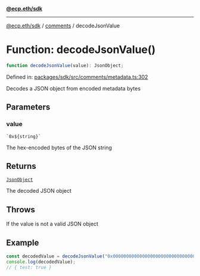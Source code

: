 [**@ecp.eth/sdk**](../../index.mdx)

***

[@ecp.eth/sdk](/sdk-reference/index.mdx) / [comments](/sdk-reference/comments/index.mdx) / decodeJsonValue

# Function: decodeJsonValue()

```ts
function decodeJsonValue(value): JsonObject;
```

Defined in: [packages/sdk/src/comments/metadata.ts:302](https://github.com/ecp-eth/comments-monorepo/blob/main/packages/sdk/src/comments/metadata.ts#L302)

Decodes a JSON object from encoded metadata bytes

## Parameters

### value

`` `0x${string}` ``

The hex-encoded bytes of the JSON string

## Returns

[`JsonObject`](/sdk-reference/comments/type-aliases/JsonObject.mdx)

The decoded JSON object

## Throws

If the value is not a valid JSON object

## Example

```ts
const decodedValue = decodeJsonValue("0x0000000000000000000000000000000000000000000000000000000000000000");
console.log(decodedValue);
// { test: true }
```
